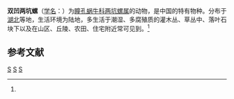 {{Speciesbox
| taxon = Amphicoelina biconcava
| binomial_authority = (Heude, 1882)<ref name='id11018'>{{cite web| url =http://www.bioinfo.cn/db05/BjdwSpecies.php?action=view&id=11018| title =双凹两坑螺| work =《中国动物物种编目数据库》| publisher =中国科学院微生物研究所| author =中国科学院动物研究所| accessdate =2009-04-28| deadurl =yes| archiveurl =https://web.archive.org/web/20160305032258/http://www.bioinfo.cn/db05/BjdwSpecies.php?action=view&id=11018| archivedate =2016-03-05}}</ref>
}}

'''双凹两坑螺'''（[[学名|学名]]：{{lang|la|''Amphicoelina biconcava''}}）为[[瞳孔蜗牛科|瞳孔蜗牛科]][[两坑螺属|两坑螺属]]的动物，是中国的特有物种。分布于[[湖北|湖北]]等地，生活环境为陆地，多生活于潮湿、多腐殖质的灌木丛、草丛中、落叶石块下以及在山区、丘陵、农田、住宅附近常可见到。<ref name='id11018'/>

== 参考文献 ==
{{reflist}}

{{软体动物小作品}}
{{taxonbar}}
[[Category:_1882年描述的动物|S]]
[[Category:两坑螺属|S]]
[[Category:中国特有软体动物|S]]
